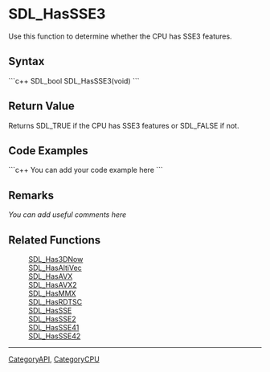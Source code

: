 <!-- pragma section-numbers off -->
<!-- pragma camelcase off -->

= SDL_HasSSE3 =
Use this function to determine whether the CPU has SSE3 features.


== Syntax ==
```c++
SDL_bool SDL_HasSSE3(void)
```

== Return Value ==
Returns SDL_TRUE if the CPU has SSE3 features or SDL_FALSE if not.

== Code Examples ==
```c++
You can add your code example here
```

== Remarks ==
''You can add useful comments here''

== Related Functions ==
:[[SDL_Has3DNow]]
:[[SDL_HasAltiVec]]
:[[SDL_HasAVX]]
:[[SDL_HasAVX2]]
:[[SDL_HasMMX]]
:[[SDL_HasRDTSC]]
:[[SDL_HasSSE]]
:[[SDL_HasSSE2]]
:[[SDL_HasSSE41]]
:[[SDL_HasSSE42]]

----
[[CategoryAPI]], [[CategoryCPU]]
